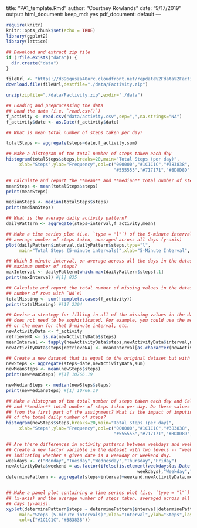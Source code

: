 <!-- rmarkdown v1 -->
---
title: "PA1_template.Rmd"
author: "Courtney Rowlands"
date: "9/17/2019"
output: 
  html_document:
    keep_md: yes
pdf_document: default
---

```{r setup, include=FALSE}
require(knitr)
knitr::opts_chunk$set(echo = TRUE)
library(ggplot2)
library(lattice)

```

```{r download, include=FALSE}
## Download and extract zip file
if (!file.exists("data")) {
  dir.create("data")
}

fileUrl <- "https://d396qusza40orc.cloudfront.net/repdata%2Fdata%2Factivity.zip" ##testdata
download.file(fileUrl,destfile="./data/Factivity.zip")

unzip(zipfile="./data/Factivity.zip",exdir="./data")
```

```{r readData}
## Loading and preprocessing the data
## Load the data (i.e. `read.csv()`)
f_activity <- read.csv("data/activity.csv",sep=",",na.strings="NA")
f_activity$date <- as.Date(f_activity$date)
```
```{r totalSteps}
## What is mean total number of steps taken per day?

totalSteps <- aggregate(steps~date,f_activity,sum)
```

```{r stepsHistogram}
## Make a histogram of the total number of steps taken each day
histogram(totalSteps$steps,breaks=20,main="Total Steps (per day)",
     xlab="Steps",ylab="Frequency",col=c("000000","#1C1C1C","#383838",
                                         "#555555","#717171","#8D8D8D","#AAAAAA","#C6C6C6","#E2E2E2","#FFFFFF"))
```

```{r stepsMean}
## Calculate and report the **mean** and **median** total number of steps taken per day
meanSteps <- mean(totalSteps$steps)
print(meanSteps) 
```
```{r stepsMedian}
medianSteps <- median(totalSteps$steps)
print(medianSteps) 
```
```{r dailyPattern}
## What is the average daily activity pattern?
dailyPattern <- aggregate(steps~interval,f_activity,mean)
```
```{r timeSeriesPlot}
## Make a time series plot (i.e. `type = "l"`) of the 5-minute interval (x-axis) and the 
## average number of steps taken, averaged across all days (y-axis)
plot(dailyPattern$interval,dailyPattern$steps,type="l", 
     main="Total Steps (5-minute intervals)",xlab="5-Minute Interval", ylab="Steps")
```

```{r maxInterval}
## Which 5-minute interval, on average across all the days in the dataset, contains the 
## maximum number of steps?
maxInterval <- dailyPattern[which.max(dailyPattern$steps),1]
print(maxInterval) #[1] 835
```

```{r totalMissing}
## Calculate and report the total number of missing values in the dataset (i.e. the total 
## number of rows with `NA`s)
totalMissing <- sum(!complete.cases(f_activity))
print(totalMissing) #[1] 2304
```

```{r newActivityData}
## Devise a strategy for filling in all of the missing values in the dataset. The strategy 
## does not need to be sophisticated. For example, you could use the mean/median for that day, 
## or the mean for that 5-minute interval, etc.
newActivityData <- f_activity
retrieveNA <- is.na(newActivityData$steps)
meanInterval <- tapply(newActivityData$steps,newActivityData$interval,mean,na.rm=TRUE)
newActivityData$steps[retrieveNA] <- meanInterval[as.character(newActivityData$interval[retrieveNA])]

## Create a new dataset that is equal to the original dataset but with the missing data filled in.
newSteps <- aggregate(steps~date,newActivityData,sum)
newMeanSteps <- mean(newSteps$steps)
print(newMeanSteps) #[1] 10766.19
```
```{r newMedianSteps}
newMedianSteps <- median(newSteps$steps)
print(newMedianSteps) #[1] 10766.19
```

```{r newStepsHistogram}
## Make a histogram of the total number of steps taken each day and Calculate and report the **mean** 
## and **median** total number of steps taken per day. Do these values differ from the estimates 
## from the first part of the assignment? What is the impact of imputing missing data on the estimates 
## of the total daily number of steps?
histogram(newSteps$steps,breaks=20,main="Total Steps (per day)",
     xlab="Steps",ylab="Frequency",col=c("000000","#1C1C1C","#383838",
                                         "#555555","#717171","#8D8D8D","#AAAAAA","#C6C6C6","#E2E2E2","#FFFFFF"))
```  
  
```{r weekend}
## Are there differences in activity patterns between weekdays and weekends?
## Create a new factor variable in the dataset with two levels -- "weekday" and "weekend" 
## indicating whether a given date is a weekday or weekend day.
weekdays <- c("Monday","Tuesday","Wednesday","Thursday","Friday")
newActivityData$weekend = as.factor(ifelse(is.element(weekdays(as.Date(newActivityData$date)),
                                                  weekdays),"Weekday","Weekend"))
determinePattern <- aggregate(steps~interval+weekend,newActivityData,mean)


## Make a panel plot containing a time series plot (i.e. `type = "l"`) of the 5-minute interval 
## (x-axis) and the average number of steps taken, averaged across all weekday days or weekend 
## days (y-axis). 
xyplot(determinePattern$steps ~ determinePattern$interval|determinePattern$weekend, 
     main="Steps (5-minute intervals)",xlab="Interval",ylab="Steps",layout=c(1,2),type="spline",
     col=c("#1C1C1C","#383838"))
```

